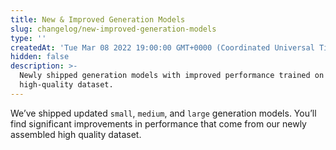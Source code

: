 ```yaml
---
title: New & Improved Generation Models
slug: changelog/new-improved-generation-models
type: ''
createdAt: 'Tue Mar 08 2022 19:00:00 GMT+0000 (Coordinated Universal Time)'
hidden: false
description: >-
  Newly shipped generation models with improved performance trained on a
  high-quality dataset.
---
```

We’ve shipped updated `small`, `medium`, and `large` generation models. You’ll find significant improvements in performance that come from our newly assembled high quality dataset.
